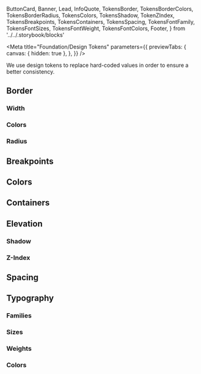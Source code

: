   ButtonCard,
  Banner,
  Lead,
  InfoQuote,
  TokensBorder,
  TokensBorderColors,
  TokensBorderRadius,
  TokensColors,
  TokensShadow,
  TokenZIndex,
  TokensBreakpoints,
  TokensContainers,
  TokensSpacing,
  TokensFontFamily,
  TokensFontSizes,
  TokensFontWeight,
  TokensFontColors,
  Footer,
} from '../../.storybook/blocks'

<Meta
  title="Foundation/Design Tokens"
  parameters={{
    previewTabs: {
      canvas: { hidden: true },
    },
  }}
/>

<Banner label="Design Tokens" section="Foundation" color="green" />

<Lead>
  We use design tokens to replace hard-coded values in order to ensure a better consistency.
</Lead>

## Border

### Width

<TokensBorder />

### Colors

<TokensBorderColors />

### Radius

<TokensBorderRadius />

## Breakpoints

<TokensBreakpoints />

## Colors

<TokensColors />

## Containers

<TokensContainers />

## Elevation

### Shadow

<TokensShadow />

### Z-Index

<TokenZIndex />

## Spacing

<TokensSpacing />

## Typography

### Families

<TokensFontFamily />

### Sizes

<TokensFontSizes />

### Weights

<TokensFontWeight />

### Colors

<TokensFontColors />

<Footer />
